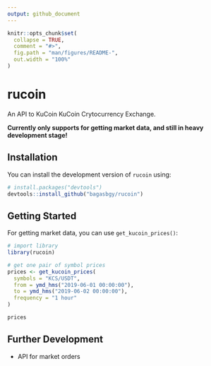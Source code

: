 ```yaml
---
output: github_document
---
```


```r
knitr::opts_chunk$set(
  collapse = TRUE,
  comment = "#>",
  fig.path = "man/figures/README-",
  out.width = "100%"
)
```

# rucoin

An API to KuCoin KuCoin Crytocurrency Exchange.

**Currently only supports for getting market data, and still in heavy development stage!**

## Installation

You can install the development version of `rucoin` using:

```r
# install.packages("devtools")
devtools::install_github("bagasbgy/rucoin")
```

## Getting Started

For getting market data, you can use `get_kucoin_prices()`:

```r
# import library
library(rucoin)

# get one pair of symbol prices
prices <- get_kucoin_prices(
  symbols = "KCS/USDT",
  from = ymd_hms("2019-06-01 00:00:00"),
  to = ymd_hms("2019-06-02 00:00:00"),
  frequency = "1 hour"
)

prices
```

## Further Development

* API for market orders
